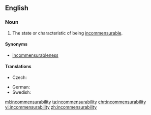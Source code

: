 ==English==
{{wikipedia}}

===Noun===
{{en-noun|-}}

# The state or characteristic of being [[incommensurable]].

====Synonyms====
* [[incommensurableness]]

====Translations====
{{trans-top|state or characteristic of being incommensurable}}
* Czech: {{t|cs|nesouměřitelnost|f}}
{{trans-mid}}
* German: {{t+|de|Inkommensurabilität|f}}
* Swedish: {{t|sv|inkommensurabilitet|c}}
{{trans-bottom}}

[[ml:incommensurability]]
[[ta:incommensurability]]
[[chr:incommensurability]]
[[vi:incommensurability]]
[[zh:incommensurability]]